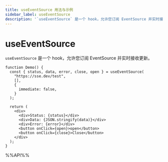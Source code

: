 ```yaml
---
title: useEventSource 用法与示例
sidebar_label: useEventSource
description: '`useEventSource` 是一个 hook，允许您订阅 EventSource 并实时接收更新。 本文介绍其用法、最佳实践与代码示例。适用于 React 开发中需要处理副作用的场景。'
---
```

# useEventSource

`useEventSource` 是一个 hook，允许您订阅 EventSource 并实时接收更新。

```tsx live
function Demo() {
  const { status, data, error, close, open } = useEventSource(
    "https://sse.dev/test",
    [],
    {
      immediate: false,
    }
  );

  return (
    <div>
      <div>Status: {status}</div>
      <div>Data: {JSON.stringify(data)}</div>
      <div>Error: {error}</div>
      <button onClick={open}>open</button>
      <button onClick={close}>Close</button>
    </div>
  );
}
```

%%API%%
